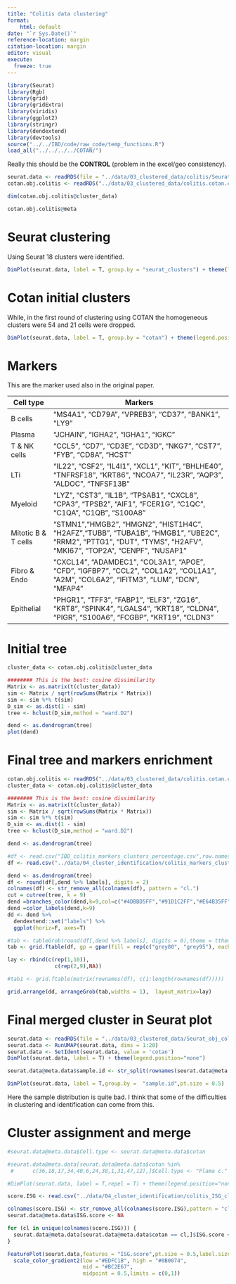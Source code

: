 ```yaml
---
title: "Colitis data clustering"
format: 
    html: default
date: "`r Sys.Date()`"
reference-location: margin
citation-location: margin
editor: visual
execute: 
  freeze: true
---
```


```r

library(Seurat)
library(Rgb)
library(grid)
library(gridExtra)
library(viridis)
library(ggplot2)
library(stringr)
library(dendextend)
library(devtools)
source("../../IBD/code/raw_code/temp_functions.R")
load_all("../../../../COTAN/")
```

Really this should be the **CONTROL** (problem in the excel/geo consistency).

```r
seurat.data <- readRDS(file = "../data/03_clustered_data/colitis/Seurat_obj_colitis_with_cotan_clusters.RDS")
cotan.obj.colitis <- readRDS("../data/03_clustered_data/colitis.cotan.clustered.RDS")

dim(cotan.obj.colitis@cluster_data)
```

```r
cotan.obj.colitis@meta
```

# Seurat clustering

Using Seurat 18 clusters were identified.

```r
DimPlot(seurat.data, label = T, group.by = "seurat_clusters") + theme(legend.position="none")
```

# Cotan initial clusters

While, in the first round of clustering using COTAN the homogeneous clusters were 54 and 21 cells were dropped.

```r
DimPlot(seurat.data, label = T, group.by = "cotan") + theme(legend.position="none")
```

# Markers

This are the marker used also in the original paper.

| Cell type           | Markers                                                                                                                                                        |
|--------------|----------------------------------------------------------|
| B cells             | "MS4A1", "CD79A", "VPREB3", "CD37", "BANK1", "LY9"                                                                                                             |
| Plasma              | "JCHAIN", "IGHA2", "IGHA1", "IGKC"                                                                                                                             |
| T & NK cells        | "CCL5", "CD7", "CD3E", "CD3D", "NKG7", "CST7", "FYB", "CD8A", "HCST"                                                                                           |
| LTi                 | "IL22", "CSF2", "IL4I1", "XCL1", "KIT", "BHLHE40", "TNFRSF18", "KRT86", "NCOA7", "IL23R", "AQP3", "ALDOC", "TNFSF13B"                                          |
| Myeloid             | "LYZ", "CST3", "IL1B", "TPSAB1", "CXCL8", "CPA3", "TPSB2", "AIF1", "FCER1G", "C1QC", "C1QA", "C1QB", "S100A8"                                                  |
| Mitotic B & T cells | "STMN1","HMGB2", "HMGN2", "HIST1H4C", "H2AFZ","TUBB", "TUBA1B", "HMGB1", "UBE2C", "RRM2", "PTTG1", "DUT", "TYMS", "H2AFV", "MKI67", "TOP2A", "CENPF", "NUSAP1" |
| Fibro & Endo        | "CXCL14", "ADAMDEC1", "COL3A1", "APOE", "CFD", "IGFBP7", "CCL2", "COL1A2", "COL1A1", "A2M", "COL6A2", "IFITM3", "LUM", "DCN", "MFAP4"                          |
| Epithelial          | "PHGR1", "TFF3", "FABP1", "ELF3", "ZG16", "KRT8", "SPINK4", "LGALS4", "KRT18", "CLDN4", "PIGR", "S100A6", "FCGBP", "KRT19", "CLDN3"                            |

# Initial tree

```r
cluster_data <- cotan.obj.colitis@cluster_data

######## This is the best: cosine dissimilarity
Matrix <- as.matrix(t(cluster_data))
sim <- Matrix / sqrt(rowSums(Matrix * Matrix))
sim <- sim %*% t(sim)
D_sim <- as.dist(1 - sim)
tree <- hclust(D_sim,method = "ward.D2")

dend <- as.dendrogram(tree)
plot(dend)
```

# Final tree and markers enrichment

```r
cotan.obj.colitis <- readRDS("../data/03_clustered_data/colitis.cotan.clustered.merged.RDS")
cluster_data <- cotan.obj.colitis@cluster_data

######## This is the best: cosine dissimilarity
Matrix <- as.matrix(t(cluster_data))
sim <- Matrix / sqrt(rowSums(Matrix * Matrix))
sim <- sim %*% t(sim)
D_sim <- as.dist(1 - sim)
tree <- hclust(D_sim,method = "ward.D2")

dend <- as.dendrogram(tree)

```

```r
#df <- read.csv("IBD_colitis_markers_clusters_percentage.csv",row.names = 1)
df <- read.csv("../data/04_cluster_identification/colitis_markers_clusters_expression.csv",row.names = 1)

dend <- as.dendrogram(tree)
df <- round(df[,dend %>% labels], digits = 2)
colnames(df) <- str_remove_all(colnames(df), pattern = "cl.")
cut = cutree(tree, k = 9)
dend =branches_color(dend,k=9,col=c("#4DBBD5FF","#91D1C2FF","#E64B35FF","gray80","#3C5488FF","#F39B7FFF","gray80"),groupLabels = T)
dend =color_labels(dend,k=9)
dd <- dend %>%
  dendextend::set("labels") %>%
  ggplot(horiz=F, axes=T)

#tab <- tableGrob(round(df[,dend %>% labels], digits = 0),theme = ttheme_minimal(base_size = 4))
tab <- grid.ftable(df, gp = gpar(fill = rep(c("grey80", "grey95"), each = (dim(df)[2]+1))),padding = unit(10.6, "mm"))

lay <- rbind(c(rep(1,10)),
               c(rep(2,9),NA))

#tab1 <- grid.ftable(matrix(rownames(df), c(1:length(rownames(df)))))

grid.arrange(dd, arrangeGrob(tab,widths = 1),  layout_matrix=lay)
```

# Final merged cluster in Seurat plot

```r
seurat.data <- readRDS(file = "../data/03_clustered_data/Seurat_obj_colitis_with_cotan_clusters_merged.RDS")
seurat.data <- RunUMAP(seurat.data, dims = 1:20)
seurat.data <- SetIdent(seurat.data, value = 'cotan')
DimPlot(seurat.data, label = T) + theme(legend.position="none")
```

```r
seurat.data@meta.data$sample.id <- str_split(rownames(seurat.data@meta.data),pattern = "[.]",simplify = T)[,2]

DimPlot(seurat.data, label = T,group.by =  "sample.id",pt.size = 0.5)
```

Here the sample distribution is quite bad. I think that some of the difficulties in clustering and identification can come from this.

# Cluster assignment and merge

```r
#seurat.data@meta.data$Cell.type <- seurat.data@meta.data$cotan 

#seurat.data@meta.data[seurat.data@meta.data$cotan %in% 
 #      c(36,18,17,34,40,6,24,38,1,31,47,12),]$Cell.type <- "Plama c."

#DimPlot(seurat.data, label = T,repel = T) + theme(legend.position="none")

```

```r
score.ISG <- read.csv("../data/04_cluster_identification/colitis_ISG_clusters_expression.csv",row.names = 1)

colnames(score.ISG) <- str_remove_all(colnames(score.ISG),pattern = "cl.")
seurat.data@meta.data$ISG.score <- NA

for (cl in unique(colnames(score.ISG))) {
  seurat.data@meta.data[seurat.data@meta.data$cotan == cl,]$ISG.score <- score.ISG[[cl]]
}  

FeaturePlot(seurat.data,features = "ISG.score",pt.size = 0.5,label.size = 4,repel = T,label = T,min.cutoff = 0, max.cutoff = 1)+
  scale_color_gradient2(low ="#EDFC1B", high = "#0B0074", 
                        mid = "#BC2E67",
                        midpoint = 0.5,limits = c(0,1))
```
